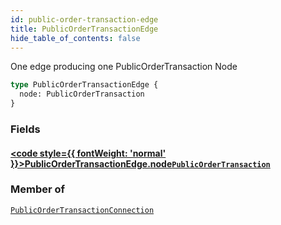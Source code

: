 ```yaml
---
id: public-order-transaction-edge
title: PublicOrderTransactionEdge
hide_table_of_contents: false
---
```








One edge producing one PublicOrderTransaction Node

```graphql
type PublicOrderTransactionEdge {
  node: PublicOrderTransaction
}
```


### Fields

#### [<code style={{ fontWeight: 'normal' }}>PublicOrderTransactionEdge.<b>node</b></code>](#)<Bullet />[`PublicOrderTransaction`](/demand/api/graphql-storefront/reference/objects/public-order-transaction) <Badge class="secondary" text="object"/>
> 
> 



### Member of

[`PublicOrderTransactionConnection`](/demand/api/graphql-storefront/reference/objects/public-order-transaction-connection)  <Badge class="secondary" text="object"/>



